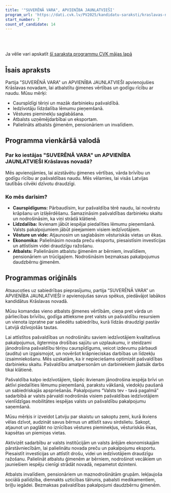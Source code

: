 ```yaml
---
title: '"SUVERĒNĀ VARA", APVIENĪBA JAUNLATVIEŠI'
program_url: 'https://dati.cvk.lv/PV2025/kandidatu-saraksti/kraslavas-novads/suverena-vara-apvieniba-jaunlatviesi'
start_number: 7
count_of_candidate: 14
---
```



<Badge text="Ģimenes vērtības" variant="note" size="small" /> <Badge text="Pašvaldības caurspīdīgums" variant="note" size="small" /> <Badge text="Iedzīvotāju līdzdalība" variant="note" size="small" /> <Badge text="Vēstures pieminekļu saglabāšana" variant="note" size="small" /> <Badge text="Atbalsts ģimenēm un maznodrošinātajiem" variant="note" size="small" />

<br/><br/> 

<Card title='Šis ir mākslīga intelekta ģenerēts apraksts' icon='starlight'>
    Ja vēlie vari apskatīt <a href={frontmatter.program_url} target='_blank'>šī saraksta programmu CVK mājas lapā</a>
    </Card>

## Īsais apraksts

Partija "SUVERĒNĀ VARA" un APVIENĪBA JAUNLATVIEŠI apvienojušies Krāslavas novadam, lai atbalstītu ģimenes vērtības un godīgu rīcību ar naudu. Mūsu mērķi:

*   Caurspīdīgi tēriņi un mazāk darbinieku pašvaldībā.
*   Iedzīvotāju līdzdalība lēmumu pieņemšanā.
*   Vēstures pieminekļu saglabāšana.
*   Atbalsts uzņēmējdarbībai un eksportam.
*   Palielināts atbalsts ģimenēm, pensionāriem un invalīdiem.

## Programma vienkāršā valodā

### Par ko iestājas "SUVERĒNĀ VARA" un APVIENĪBA JAUNLATVIEŠI Krāslavas novadā?

Mēs apvienojāmies, lai aizstāvētu ģimenes vērtības, vārda brīvību un godīgu rīcību ar pašvaldības naudu. Mēs vēlamies, lai visās Latvijas tautībās cilvēki dzīvotu draudzīgi.

### Ko mēs darīsim?

*   **Caurspīdīgums:** Pārbaudīsim, kur pašvaldība tērē naudu, lai novērstu krāpšanu un izšķērdēšanu. Samazināsim pašvaldības darbinieku skaitu un nodrošināsim, ka viņi strādā klātienē.
*   **Līdzdalība:** Ikvienam jābūt iespējai piedalīties lēmumu pieņemšanā. Valsts pakalpojumiem jābūt pieejamiem visiem iedzīvotājiem.
*   **Vēsture un vide:** Atjaunosim un saglabāsim vēsturiskās vietas un ēkas.
*   **Ekonomika:** Palielināsim novada preču eksportu, piesaistīsim investīcijas un attīstīsim videi draudzīgu ražošanu.
*   **Atbalsts:** Palielināsim atbalstu ģimenēm ar bērniem, invalīdiem, pensionāriem un trūcīgajiem. Nodrošināsim bezmaksas pakalpojumus daudzbērnu ģimenēm.

## Programmas oriģināls

Atsaucoties uz sabiedrības pieprasījumu, partija “SUVERĒNĀ VARA” un APVIENĪBA JAUNLATVIEŠI ir apvienojušas savus spēkus, piedāvājot labākos kandidātus Krāslavas novadā.

Mūsu komandas vieno atbalsts ģimenes vērtībām, cieņa pret vārda un pārliecības brīvību, godīga attieksme pret valsts un pašvaldību resursiem un vienota izpratne par saliedētu sabiedrību, kurā līdzās draudzīgi pastāv Latvijā dzīvojošās tautas.

Lai attīstītos pašvaldības un nodrošinātu saviem iedzīvotājiem kvalitatīvus pakalpojumus, ilgtermiņa drošības sajūtu un uzplaukumu, ir steidzami jānodrošina pašvaldību tēriņu caurspīdīgums, veicot izdevumu pārbaudi (auditu) un izgaismojot, un novēršot krāpnieciskas darbības un līdzekļu izsaimniekošanu. Mēs uzskatām, ka ir nepieciešams optimizēt pašvaldības darbinieku skaitu. Pašvaldību amatpersonām un darbiniekiem jāatsāk darbs tikai klātienē.

Pašvaldība kalpo iedzīvotājiem, tāpēc ikvienam jānodrošina iespēja brīvi un aktīvi piedalīties lēmumu pieņemšanā, parakstu vākšanā, viedokļu paušanā un sabiedriskajās apspriešanās. Pakalpojums “Valsts tev - tavā pagalmā” sadarbībā ar valsts pārvaldi nodrošinās visiem pašvaldības iedzīvotājiem vienlīdzīgas mobilitātes iespējas valsts un pašvaldību pakalpojumu saņemšanā.

Mūsu mērķis ir izveidot Latviju par skaistu un sakoptu zemi, kurā ikviens vēlas dzīvot, audzināt savus bērnus un attīstīt savu sirdslietu. Sakopt, atjaunot un paglābt no iznīcības vēstures pieminekļus, vēsturiskās ēkas, kapsētas un piemiņas vietas.

Aktivizēt sadarbību ar valsts institūcijām un valsts ārējām ekonomiskajām pārstāvniecībām, lai palielinātu novada preču un pakalpojumu eksportu. Piesaistīt investīcijas un attīstīt drošu, videi un iedzīvotājiem draudzīgu ražošanu. Palielināt atbalstu ģimenēm ar bērniem, nodrošinot vecākiem un jauniešiem iespēju cienīgi strādāt novadā, nepametot dzimteni.

Atbalsts invalīdiem, pensionāriem un maznodrošinātām grupām. Iekļaujoša sociālā palīdzība, diennakts uzticības tālrunis, pabalsti medikamentiem, briļļu iegādei. Bezmaksas pašvaldības pakalpojumi daudzbērnu ģimenēm.
